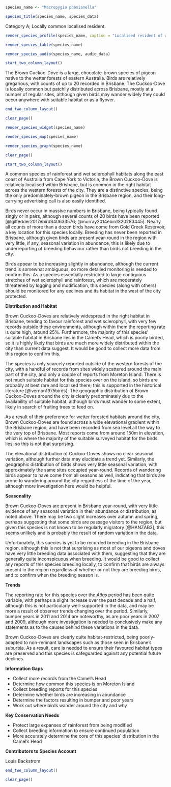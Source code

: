 ```r
species_name <- "Macropygia phasianella"
```

```r
species_title(species_name, species_data)
```

Category A; Locally common localised resident.

```r
render_species_profile(species_name, caption = "Localised resident of wet forests mostly in the west of the city. Population may be increasing, currently trend is inconclusive. Not of conservation concern.")
```

```r
render_species_table(species_name)
```

```r
render_species_audio(species_name, audio_data)
```

```r
start_two_column_layout()
```

The Brown Cuckoo-Dove is a large, chocolate-brown species of pigeon native to the wetter forests of eastern Australia. Birds are relatively gregarious, with counts of up to 20 recorded in Brisbane. The Cuckoo-Dove is locally common but patchily distributed across Brisbane, mostly at a number of regular sites, although given birds may wander widely they could occur anywhere with suitable habitat or as a flyover.

```r
end_two_column_layout()
```

```r
clear_page()
```

```r
render_species_widget(species_name)
```

```r
render_species_map(species_name)
```

```r
render_species_graph(species_name)
```

```r
clear_page()
```

```r
start_two_column_layout()
```

A common species of rainforest and wet sclerophyll habitats along the east coast of Australia from Cape York to Victoria, the Brown Cuckoo-Dove is relatively localised within Brisbane, but is common in the right habitat across the western forests of the city. They are a distinctive species, being the only predominately-brown pigeon in the Brisbane region, and their long-carrying advertising call is also easily identified.

Birds never occur in massive numbers in Brisbane, being typically found singly or in pairs, although several counts of 20 birds have been reported [@gilfedder2017ebirdS40633576; @murray2014ebirdS20283445]. Nearly all counts of more than a dozen birds have come from Gold Creek Reservoir, a key location for this species locally. Breeding has never been reported in Brisbane, although given birds are present year-round in the region with very little, if any, seasonal variation in abundance, this is likely due to underreporting of breeding behaviour rather than birds not breeding in the city.

Birds appear to be increasing slightly in abundance, although the current trend is somewhat ambiguous, so more detailed monitoring is needed to confirm this. As a species essentially restricted to large contiguous stretches of wet sclerophyll and rainforest, which are moderately threatened by logging and modification, this species (along with others) should be monitored for any declines and its habitat in the west of the city protected.

**Distribution and Habitat**

Brown Cuckoo-Doves are relatively widespread in the right habitat in Brisbane, tending to favour rainforest and wet sclerophyll, with very few records outside these environments, although within them the reporting rate is quite high, around 25%. Furthermore, the majority of this species' suitable habitat in Brisbane lies in the Camel's Head, which is poorly birded, so it is highly likely that birds are much more widely distributed within the city than current data suggest. It would be good to collect more data from this region to confirm this.

The species is only scarcely reported outside of the western forests of the city, with a handful of records from sites widely scattered around the main part of the city, and only a couple of reports from Moreton Island. There is not much suitable habitat for this species over on the island, so birds are probably at best rare and localised there; this is supported in the historical literature [@vernon1975birds]. The geographic distribution of Brown Cuckoo-Doves around the city is clearly predominately due to the availability of suitable habitat, although birds must wander to some extent, likely in search of fruiting trees to feed on.

As a result of their preference for wetter forested habitats around the city, Brown Cuckoo-Doves are found across a wide elevational gradient within the Brisbane region, and have been recorded from sea level all the way to the very top of Brisbane. Most reports come from around 150m in elevation, which is where the majority of the suitable surveyed habitat for the birds lies, so this is not that surprising.

The elevational distribution of Cuckoo-Doves shows no clear seasonal variation, although further data may elucidate a trend yet. Similarly, the geographic distribution of birds shows very little seasonal variation, with approximately the same sites occupied year-round. Records of wandering birds appear to have come from all seasons as well, indicating that birds are prone to wandering around the city regardless of the time of the year, although more investigation here would be helpful.

**Seasonality**

Brown Cuckoo-Doves are present in Brisbane year-round, with very little evidence of any seasonal variation in their abundance or distribution, as noted above. There may be two slight increases over autumn and spring, perhaps suggesting that some birds are passage visitors to the region, but given this species is not known to be regularly migratory [@HANZAB3], this seems unlikely and is probably the result of random variation in the data.

Unfortunately, this species is yet to be recorded breeding in the Brisbane region, although this is not that surprising as most of our pigeons and doves have very little breeding data associated with them, suggesting that they are generally quite inconspicuous when breeding. It would be good to collect any reports of this species breeding locally, to confirm that birds are always present in the region regardless of whether or not they are breeding birds, and to confirm when the breeding season is.

**Trends**

The reporting rate for this species over the _Atlas_ period has been quite variable, with perhaps a slight increase over the past decade and a half, although this is not particularly well-supported in the data, and may be more a result of observer trends changing over the period. Similarly, bumper years in 2011 and 2014 are noteworthy, as are poor years in 2007 and 2009, although more investigation is needed to conclusively make any statements as to the causes behind these variations in the data.

Brown Cuckoo-Doves are clearly quite habitat-restricted, being poorly-adapted to non-remnant landscapes such as those seen in Brisbane's suburbia. As a result, care is needed to ensure their favoured habitat types are preserved and this species is safeguarded against any potential future declines.

**Information Gaps**

- Collect more records from the Camel's Head
- Determine how common this species is on Moreton Island
- Collect breeding reports for this species
- Determine whether birds are increasing in abundance
- Determine the factors resulting in bumper and poor years
- Work out where birds wander around the city and why

**Key Conservation Needs**

- Protect large expanses of rainforest from being modified
- Collect breeding information to ensure continued population
- More accurately determine the core of this species' distribution in the Camel's Head

**Contributors to Species Account**

Louis Backstrom

```r
end_two_column_layout()
```

```r
clear_page()
```
